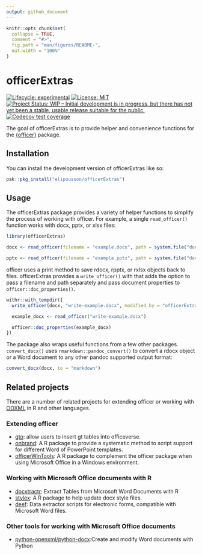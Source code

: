 ```yaml
---
output: github_document
---
```


<!-- README.md is generated from README.Rmd. Please edit that file -->

```r
knitr::opts_chunk$set(
  collapse = TRUE,
  comment = "#>",
  fig.path = "man/figures/README-",
  out.width = "100%"
)
```

# officerExtras

<!-- badges: start -->
[![Lifecycle: experimental](https://img.shields.io/badge/lifecycle-experimental-orange.svg)](https://lifecycle.r-lib.org/articles/stages.html#experimental)
[![License: MIT](https://img.shields.io/badge/License-MIT-yellow.svg)](https://opensource.org/licenses/MIT)
[![Project Status: WIP – Initial development is in progress, but there has not yet been a stable, usable release suitable for the public.](https://www.repostatus.org/badges/latest/wip.svg)](https://www.repostatus.org/#wip)
[![Codecov test coverage](https://codecov.io/gh/elipousson/officerExtras/branch/main/graph/badge.svg)](https://app.codecov.io/gh/elipousson/officerExtras?branch=main)
<!-- badges: end -->

The goal of officerExtras is to provide helper and convenience functions for the [{officer}](https://github.com/davidgohel/officer) package.

## Installation

You can install the development version of officerExtras like so:

``` r
pak::pkg_install("elipousson/officerExtras")
```

## Usage

The officerExtras package provides a variety of helper functions to simplify the process of working with officer. For example, a single `read_officer()` function works with docx, pptx, or xlsx files:

```r
library(officerExtras)

docx <- read_officer(filename = "example.docx", path = system.file("doc_examples", package = "officer"))

pptx <- read_officer(filename = "example.pptx", path = system.file("doc_examples", package = "officer"))
```

officer uses a print method to save rdocx, rpptx, or rxlsx objects back to files. officerExtras provides a `write_officer()` with that adds the option to pass a filename and path separately and pass document properties to `officer::doc_properties()`.

```r
withr::with_tempdir({
  write_officer(docx, "write-example.docx", modified_by = "officerExtras", title = "Document Title set by doc_properties", subject = "Microsoft Word, R")

  example_docx <- read_officer("write-example.docx")

  officer::doc_properties(example_docx)
})
```

The package also wraps useful functions from a few other packages.  `convert_docx()` uses `rmarkdown::pandoc_convert()` to convert a rdocx object or a Word document to any other pandoc supported output format:

```r
convert_docx(docx, to = "markdown")
```


## Related projects

There are a number of related projects for extending officer or working with [OOXML](https://en.wikipedia.org/wiki/Office_Open_XML) in R and other languages.

### Extending officer

- [gto](https://github.com/GSK-Biostatistics/gto): allow users to insert gt tables into officeverse.
- [onbrand](https://github.com/john-harrold/onbrand): A R package to provide a systematic method to script support for different Word of PowerPoint templates.
- [officerWinTools](https://github.com/joshmire/officerWinTools): A R package to complement the officer package when using Microsoft Office in a Windows environment.

### Working with Microsoft Office documents with R

- [docxtractr](https://github.com/hrbrmstr/docxtractr): Extract Tables from Microsoft Word Documents with R
- [stylex](https://github.com/niszet/stylex): A R package to help update docx style files.
- [deef](https://github.com/prcleary/deef): Data extractor scripts for electronic forms, compatible with Microsoft Word files.

### Other tools for working with Microsoft Office documents

- [python-openxml/python-docx](https://github.com/python-openxml/python-docx):Create and modify Word documents with Python
